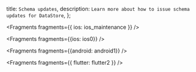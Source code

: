   title: `Schema updates`,
  description: `Learn more about how to issue schema updates for DataStore`,
};


<Fragments fragments={{ ios: ios_maintenance }} />


<Fragments fragments={{ios: ios0}} />


<Fragments fragments={{android: android1}} />


<Fragments fragments={{ flutter: flutter2 }} />